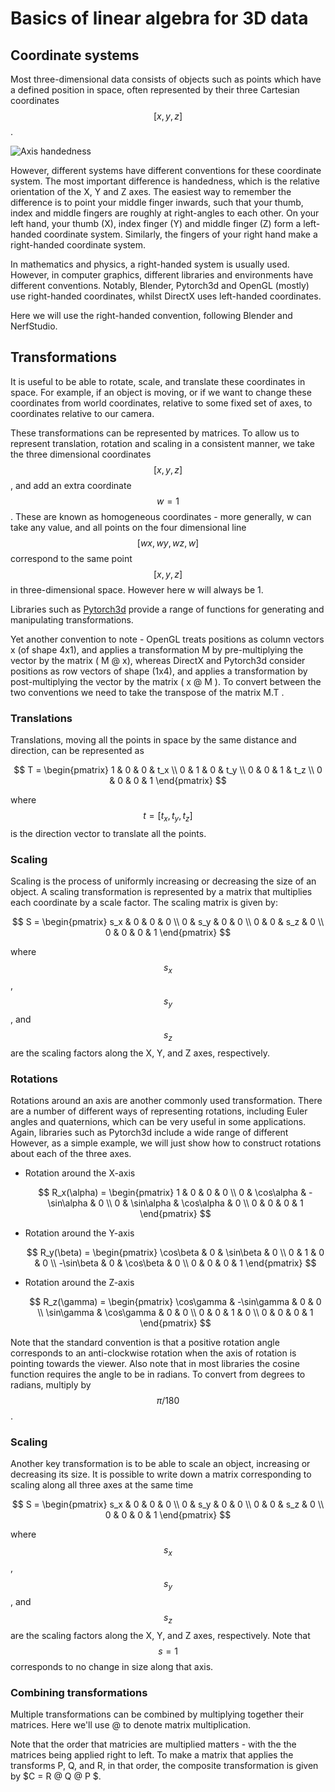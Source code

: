 
# Basics of linear algebra for 3D data

## Coordinate systems

Most three-dimensional data consists of objects such as points which have a defined 
position in space, often represented by their three Cartesian coordinates $$[x,y,z]$$.

![Axis handedness](https://www.dropbox.com/scl/fi/8x3poz1kba2zpa7nidzfb/axes_handedness.png?rlkey=d21xjqnvs5ivfrai2vc4nqrbg&raw=1)

However, different systems have different conventions for these coordinate system. The most important difference is handedness, which is the relative orientation
of the X, Y and Z axes. The easiest way to remember the difference is to point your middle finger inwards, such that your thumb, index and middle fingers are roughly at right-angles to each other. On your left hand, your thumb (X), index finger (Y) and middle finger (Z) form a left-handed coordinate system. Similarly, the fingers of your right hand make a right-handed coordinate system.

In mathematics and physics, a right-handed system is usually used. However, in computer graphics, different libraries and environments have different conventions.
Notably, Blender, Pytorch3d and OpenGL (mostly) use right-handed coordinates, whilst DirectX uses left-handed coordinates.

Here we will use the right-handed convention, following Blender and NerfStudio.

## Transformations

It is useful to be able to rotate, scale, and translate these coordinates in space. For example, if an object is moving, or if we want to change these coordinates from world coordinates, relative to some fixed set of axes, to coordinates relative to our camera.

These transformations can be represented by matrices. 
To allow us to represent translation, rotation and scaling in a consistent manner, we take the three dimensional coordinates $$[x,y,z]$$, and add an extra coordinate $$w=1$$.
These are known as homogeneous coordinates - more generally, w can take any value, and all points on the four dimensional line $$[wx, wy, wz, w]$$ correspond to the same point $$[x,y,z]$$ in three-dimensional space. However here w will always be 1.

Libraries such as [Pytorch3d](https://pytorch3d.org/) provide a range of functions for generating and manipulating transformations.

Yet another convention to note - OpenGL treats positions as column vectors x (of shape 4x1), and applies a transformation M by pre-multiplying the  vector by the matrix ( M @ x),
whereas DirectX and Pytorch3d consider positions as row vectors of shape (1x4), and applies a transformation by post-multiplying the vector by the matrix ( x @ M ). To convert between the two conventions we need to take the transpose of the matrix M.T .

### Translations

Translations, moving all the points in space by the same distance and direction, can be represented as

$$
T = \begin{pmatrix}
1 & 0 & 0 & t_x \\
0 & 1 & 0 & t_y \\
0 & 0 & 1 & t_z \\
0 & 0 & 0 & 1
\end{pmatrix}
$$

where $$t = [t_x,t_y,t_z]$$ is the direction vector to translate all the points.


### Scaling

Scaling is the process of uniformly increasing or decreasing the size of an object. A scaling transformation is represented by a matrix that multiplies each coordinate by a scale factor. The scaling matrix is given by:

$$
S = \begin{pmatrix}
s_x & 0 & 0 & 0 \\
0 & s_y & 0 & 0 \\
0 & 0 & s_z & 0 \\
0 & 0 & 0 & 1
\end{pmatrix}
$$

where $$s_x$$, $$s_y$$, and $$s_z$$ are the scaling factors along the X, Y, and Z axes, respectively.

### Rotations

Rotations around an axis are another commonly used transformation. There are a number of different ways of representing rotations, including Euler angles and quaternions, which can be very useful in some applications. 
Again, libraries such as Pytorch3d include a wide range of different 
However, as a simple example, we will just show how to construct rotations about each of the three axes.


- Rotation around the X-axis

  $$
  R_x(\alpha) = \begin{pmatrix}
  1 & 0 & 0 & 0 \\
  0 & \cos\alpha & -\sin\alpha & 0 \\
  0 & \sin\alpha & \cos\alpha & 0 \\
  0 & 0 & 0 & 1
  \end{pmatrix}
  $$

- Rotation around the Y-axis

  $$
  R_y(\beta) = \begin{pmatrix}
  \cos\beta & 0 & \sin\beta & 0 \\
  0 & 1 & 0 & 0 \\
  -\sin\beta & 0 & \cos\beta & 0 \\
  0 & 0 & 0 & 1
  \end{pmatrix}
  $$

- Rotation around the Z-axis

  $$
  R_z(\gamma) = \begin{pmatrix}
  \cos\gamma & -\sin\gamma & 0 & 0 \\
  \sin\gamma & \cos\gamma & 0 & 0 \\
  0 & 0 & 1 & 0 \\
  0 & 0 & 0 & 1
  \end{pmatrix}
  $$

Note that the standard convention is that a positive rotation angle corresponds to an anti-clockwise rotation when the axis of rotation is pointing towards the viewer.
Also note that in most libraries the cosine function requires the angle to be in radians. To convert from
degrees to radians, multiply by $$\pi/180$$.

### Scaling

Another key transformation is to be able to scale an object, increasing or decreasing its size. It is possible to write down a matrix corresponding to scaling along all three axes at the same time

$$
S = \begin{pmatrix}
s_x & 0 & 0 & 0 \\
0 & s_y & 0 & 0 \\
0 & 0 & s_z & 0 \\
0 & 0 & 0 & 1
\end{pmatrix}
$$

where $$s_x$$, $$s_y$$, and $$s_z$$ are the scaling factors along the X, Y, and Z axes, respectively. Note that $$s=1$$ corresponds to no change in size along that axis.

### Combining transformations

Multiple transformations can be combined by multiplying together their matrices. Here we'll use @ to denote matrix multiplication.

Note that the order that matricies are multiplied matters - with the the matrices being applied right to left. To make a matrix that applies the transforms P, Q, and R, in that order, the composite transformation is given by $C = R @ Q @ P $.

